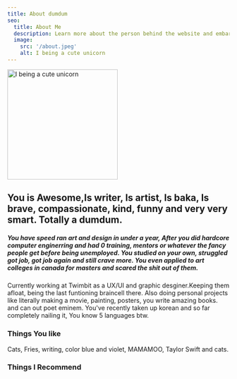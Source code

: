 ```yaml
---
title: About dumdum
seo:
  title: About Me
  description: Learn more about the person behind the website and embark on a journey of inspiration and shared experiences.
  image:
    src: '/about.jpeg'
    alt: I being a cute unicorn
---
```



[<img src="/about.jpeg" width="250" height="250" alt="I being a cute unicorn" />](/about.jpeg)



## You is Awesome,Is writer, Is artist,  Is baka, Is brave, compassionate, kind, funny and very very smart. Totally a dumdum.

##### You have speed ran art and design in under a year, After you did hardcore computer enginerring and had 0 training, mentors or whatever the fancy people get before being unemployed. You studied on your own, struggled got job, got job again and still crave more. You even applied to art colleges in canada for masters and scared the shit out of them.

<div class="md:text-end flex justify-evenly font-serif mt-5 ">
  <span class="md:w-1/2" ></span>
  <span class=" w-full md:w-1/2 text-wrap">
    Currently working at <span class=" text-sky-700"> Twimbit </span> as a UX/UI and graphic desginer.Keeping them afloat, being the last funtioning braincell there. Also doing personal projects like literally making a movie, painting, posters, you write amazing books. and can out poet eminem. You've recently taken up korean and so far completely nailing it, You know 5 languages btw.
 </span>
</div>

<h3 class="text-sky-700 font-bold"> Things You like</h3>

 Cats, Fries, writing, color blue and violet, MAMAMOO, Taylor Swift and cats.

<h3 class="text-sky-700 font-bold">Things I Recommend</h3>
<BentoGrid/>
